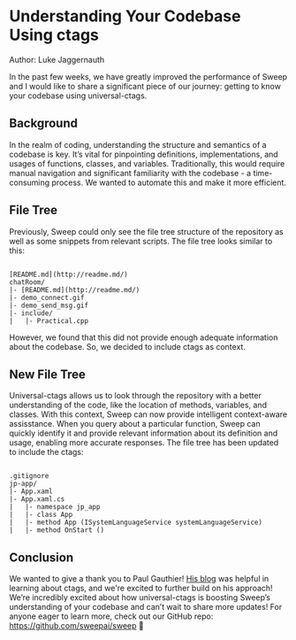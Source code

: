 # **Understanding Your Codebase Using ctags**

Author: Luke Jaggernauth

In the past few weeks, we have greatly improved the performance of Sweep and I would like to share a significant piece of our journey: getting to know your codebase using universal-ctags.

## Background
In the realm of coding, understanding the structure and semantics of a codebase is key. It’s vital for pinpointing definitions, implementations, and usages of functions, classes, and variables. Traditionally, this would require manual navigation and significant familiarity with the codebase - a time-consuming process. We wanted to automate this and make it more efficient. 

## File Tree
Previously, Sweep could only see the file tree structure of the repository as well as some snippets from relevant scripts. The file tree looks similar to this:

```

[README.md](http://readme.md/)
chatRoom/
|- [README.md](http://readme.md/)
|- demo_connect.gif
|- demo_send_msg.gif
|- include/
|   |- Practical.cpp

```

However, we found that this did not provide enough adequate information about the codebase. So, we decided to include ctags as context. 

## New File Tree
Universal-ctags allows us to look through the repository with a better understanding of the code, like the location of methods, variables, and classes. With this context, Sweep can now provide intelligent context-aware assisstance. When you query about a particular function, Sweep can quickly identify it and provide relevant information about its definition and usage, enabling more accurate responses. The file tree has been updated to include the ctags:

```

.gitignore
jp-app/
|- App.xaml
|- App.xaml.cs
|   |- namespace jp_app
|   |- class App
|   |- method App (ISystemLanguageService systemLanguageService)
|   |- method OnStart ()

```

## Conclusion
We wanted to give a thank you to Paul Gauthier! [His blog](https://aider.chat/docs/ctags.html) was helpful in learning about ctags, and we're excited to further build on his approach!
We’re incredibly excited about how universal-ctags is boosting Sweep’s understanding of your codebase and can’t wait to share more updates! For anyone eager to learn more, check out our GitHub repo: https://github.com/sweepai/sweep 🌟
